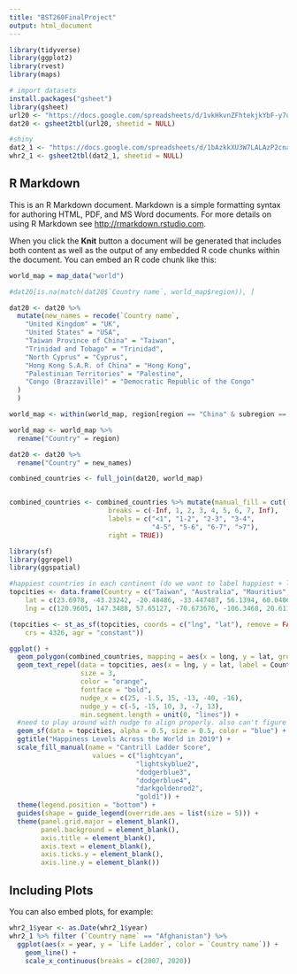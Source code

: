 ```yaml
---
title: "BST260FinalProject"
output: html_document
---
```



```r
library(tidyverse)
library(ggplot2)
library(rvest)
library(maps)
```

```r
# import datasets
install.packages("gsheet")
library(gsheet)
url20 <- "https://docs.google.com/spreadsheets/d/1vkHkvnZFhtekjkYbF-y7uVo4oE36ROaqJx4lxVIkdq4/edit?usp=sharing"
dat20 <- gsheet2tbl(url20, sheetid = NULL)

#shiny
dat2_1 <- "https://docs.google.com/spreadsheets/d/1bAzkkXU3W7LALAzP2cnaahbf-s52kr8GvjJ3pIaK9Cs/edit?usp=sharing"
whr2_1 <- gsheet2tbl(dat2_1, sheetid = NULL)
```


## R Markdown

This is an R Markdown document. Markdown is a simple formatting syntax for authoring HTML, PDF, and MS Word documents. For more details on using R Markdown see <http://rmarkdown.rstudio.com>.

When you click the **Knit** button a document will be generated that includes both content as well as the output of any embedded R code chunks within the document. You can embed an R code chunk like this:

```r
world_map = map_data("world")

#dat20[is.na(match(dat20$`Country name`, world_map$region)), ]

dat20 <- dat20 %>%
  mutate(new_names = recode(`Country name`,
    "United Kingdom" = "UK",
    "United States" = "USA",
    "Taiwan Province of China" = "Taiwan",
    "Trinidad and Tobago" = "Trinidad",
    "North Cyprus" = "Cyprus",
    "Hong Kong S.A.R. of China" = "Hong Kong",
    "Palestinian Territories" = "Palestine",
    "Congo (Brazzaville)" = "Democratic Republic of the Congo"
  )
  )

world_map <- within(world_map, region[region == "China" & subregion == "Hong Kong"] <- "Hong Kong")

world_map <- world_map %>%
  rename("Country" = region)

dat20 <- dat20 %>%
  rename("Country" = new_names)

combined_countries <- full_join(dat20, world_map)


combined_countries <- combined_countries %>% mutate(manual_fill = cut(`Ladder score`, 
                         breaks = c(-Inf, 1, 2, 3, 4, 5, 6, 7, Inf),
                         labels = c("<1", "1-2", "2-3", "3-4", 
                                    "4-5", "5-6", "6-7", ">7"), 
                         right = TRUE))
```


```r
library(sf)
library(ggrepel)
library(ggspatial)

#happiest countries in each continent (do we want to label happiest + least happiest country in each continent?)
topcities <- data.frame(Country = c("Taiwan", "Australia", "Mauritius", "Chile", "Canada", "Finland"), 
    lat = c(23.6978, -43.23242, -20.48486, -33.447487, 56.1394, 60.04068), 
    lng = c(120.9605, 147.3488, 57.65127, -70.673676, -106.3468, 20.61133))

(topcities <- st_as_sf(topcities, coords = c("lng", "lat"), remove = FALSE, 
    crs = 4326, agr = "constant"))

ggplot() +
  geom_polygon(combined_countries, mapping = aes(x = long, y = lat, group = group, fill = manual_fill)) +
  geom_text_repel(data = topcities, aes(x = lng, y = lat, label = Country), 
                  size = 3,
                  color = "orange",
                  fontface = "bold",
                  nudge_x = c(25, -1.5, 15, -13, -40, -16),
                  nudge_y = c(-5, -15, 10, 3, -7, 13),
                  min.segment.length = unit(0, "lines")) +
  #need to play around with nudge to align properly. also can't figure out how to draw a line from label to the dot
  geom_sf(data = topcities, alpha = 0.5, size = 0.5, color = "blue") +
  ggtitle("Happiness Levels Across the World in 2019") +
  scale_fill_manual(name = "Cantrill Ladder Score", 
                     values = c("lightcyan", 
                                "lightskyblue2",
                                "dodgerblue3", 
                                "dodgerblue4",
                                "darkgoldenrod2",
                                "gold1")) +
  theme(legend.position = "bottom") +
  guides(shape = guide_legend(override.aes = list(size = 5))) +
  theme(panel.grid.major = element_blank(), 
        panel.background = element_blank(),
        axis.title = element_blank(), 
        axis.text = element_blank(),
        axis.ticks.y = element_blank(),
        axis.line.y = element_blank())
```

## Including Plots

You can also embed plots, for example:

```r
whr2_1$year <- as.Date(whr2_1$year)
whr2_1 %>% filter (`Country name` == "Afghanistan") %>% 
  ggplot(aes(x = year, y = `Life Ladder`, color = `Country name`)) +
    geom_line() +
    scale_x_continuous(breaks = c(2007, 2020))
```


